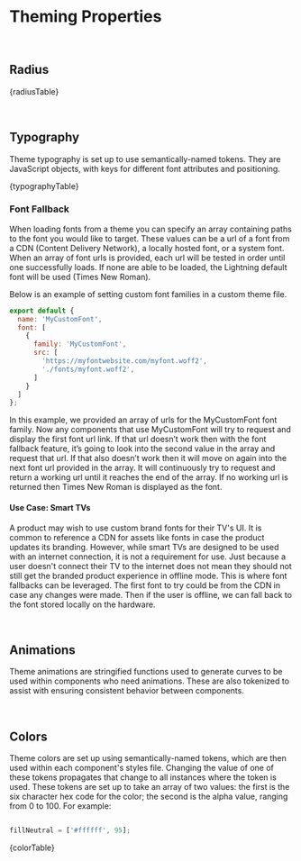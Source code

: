 ﻿<!--
  Copyright 2023 Comcast Cable Communications Management, LLC

  Licensed under the Apache License, Version 2.0 (the "License");
  you may not use this file except in compliance with the License.
  You may obtain a copy of the License at

  http://www.apache.org/licenses/LICENSE-2.0

  Unless required by applicable law or agreed to in writing, software
  distributed under the License is distributed on an "AS IS" BASIS,
  WITHOUT WARRANTIES OR CONDITIONS OF ANY KIND, either express or implied.
  See the License for the specific language governing permissions and
  limitations under the License.

  SPDX-License-Identifier: Apache-2.0
-->


<Meta title="Docs / Theming/ Theme Properties" />

# Theming Properties

<br /> 

## Radius

<Description>{radiusTable}</Description>

<br />

## Typography

Theme typography is set up to use semantically-named tokens. They are JavaScript objects, with keys for different font attributes and positioning.

<Description>{typographyTable}</Description>

### Font Fallback

When loading fonts from a theme you can specify an array containing paths to the font you would like to target. These values can be a url of a font from a CDN (Content Delivery Network), a locally hosted font, or a system font.
When an array of font urls is provided, each url will be tested in order until one successfully loads. If none are able to be loaded, the Lightning default font will be used (Times New Roman).


Below is an example of setting custom font families in a custom theme file.



```js
export default {
  name: 'MyCustomFont',
  font: [
    {
      family: 'MyCustomFont',
      src: [
        'https://myfontwebsite.com/myfont.woff2',
        './fonts/myfont.woff2',
      ]
    }  
  ]
};
```

In this example, we provided an array of urls for the MyCustomFont font family. 
Now any components that use MyCustomFont will try to request and display the first font url link. 
If that url doesn’t work then with the font fallback feature, it’s going to look into the second value in the array and request that url. If that also doesn’t work then it will move on again into the next font url provided in the array. It will continuously try to request and return a working url until it reaches the end of the array.
If no working url is returned then Times New Roman is displayed as the font.

#### Use Case: Smart TVs

A product may wish to use custom brand fonts for their TV's UI. It is common to reference a CDN for assets like fonts in case the product updates its branding. However, while smart TVs are designed to be used with an internet connection, it is not a requirement for use. Just because a user doesn't connect their TV to the internet does not mean they should not still get the branded product experience in offline mode. This is where font fallbacks can be leveraged. The first font to try could be from the CDN in case any changes were made. Then if the user is offline, we can fall back to the font stored locally on the hardware.


<br />

## Animations

Theme animations are stringified functions used to generate curves to be used within components who need animations. These are also tokenized to assist with ensuring consistent behavior between components.

<br />

## Colors

Theme colors are set up using semantically-named tokens, which are then used within each component's styles file. Changing the value of one of these tokens propagates that change to all instances where the token is used.
These tokens are set up to take an array of two values: the first is the six character hex code for the color; the second is the alpha value, ranging from 0 to 100. For example:

```js

fillNeutral = ['#ffffff', 95];
```
<Description>{colorTable}</Description>

<br />

